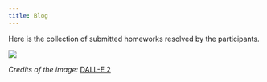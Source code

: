 ```yaml
---
title: Blog
---
```


Here is the collection of submitted homeworks resolved by the participants.

![](images/dalle-workers.jpg)

*Credits of the image:* [DALL-E 2](https://openai.com/product/dall-e-2)
